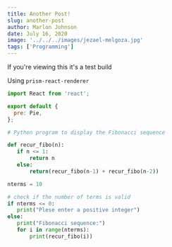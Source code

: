 ---
title: Another Post!
slug: another-post
author: Marlon Johnson
date: July 16, 2020
image: '../../../images/jezael-melgoza.jpg'
tags: ['Programming']
---

If you're viewing this it's a test build

Using `prism-react-renderer`

```jsx
import React from 'react';

export default {
  pre: Pie,
};
```

```python
# Python program to display the Fibonacci sequence

def recur_fibo(n):
   if n <= 1:
       return n
   else:
       return(recur_fibo(n-1) + recur_fibo(n-2))

nterms = 10

# check if the number of terms is valid
if nterms <= 0:
   print("Plese enter a positive integer")
else:
   print("Fibonacci sequence:")
   for i in range(nterms):
       print(recur_fibo(i))

```
